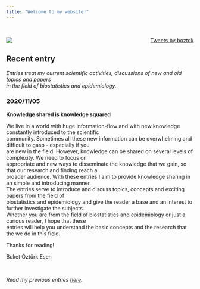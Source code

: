 ```yaml
---
title: "Welcome to my website!"
---
```


<p>&nbsp;</p>

<!-- Twitter timeline --> 

<div style="float: right">
  <a class="twitter-timeline" data-width="200"  data-height="800" href="https://twitter.com/boztdk?ref_src=twsrc%5Etfw">Tweets by boztdk</a> <script 
async src="https://platform.twitter.com/widgets.js" charset="utf-8"></script>
</div>


<!-- Include cartoon --> 

<img style="float: left;" src="cartoon.png">



<!-- Include entry --> 

<div style="float: left">

# Recent entry

*Entries treat my current scientific activities, discussions of new and old topics and papers*   
*in the field of biostatistics and epidemiology.*


### 2020/11/05

**Knowledge shared is knowledge squared**


We live in a world with huge information-flow and with new knowledge constantly introduced to the scientific   
community. Sometimes all these new information can be overwhelming and difficult to gasp - especially if you   
are new in the field. However, knowledge can be shared on several levels of complexity. We need to focus on   
appropriate and new ways to disseminate the knowledge that we gain, so that our research and finding reach a   
broader audience. With these entries I aim to provide knowledge sharing in an simple and introducing manner.   
The entries serve to introduce and discuss topics, concepts and exciting papers from the field of   
biostatistics and epidemiology and give the reader a base and an interest to further investigate the subjects.   
Whether you are from the field of biostatistics and epidemiology or just a curious reader, I hope that these   
entries will help you understand the basic concepts and the research that the we do in this field.

Thanks for reading!

Buket &#214;zt&#252;rk Esen

<p>&nbsp;</p>

*Read my previous entries <a href="entries.html" target="_blank">here</a>.*

</div>












